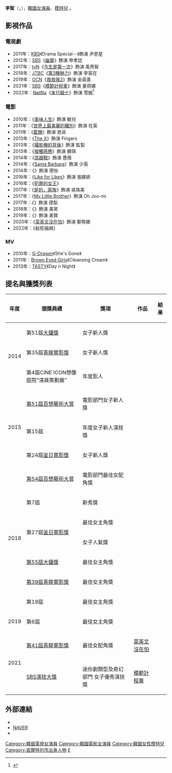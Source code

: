 {{藝人
|姓名 = 李絮
|類型 = 女演員
|圖片 = 마담뺑덕 이솜, 정우성, 연기할 때도 조각같아 (MD동영상) (이솜).jpg
|圖片尺寸 = 
|圖片簡介 = 
|本名 =
|外文名 = 이소영
|外文 = ko
|羅馬拼音 = Lee Esom
|英文名 =
|暱稱 =
|其他藝名 = 
|國籍 = {{KOR}}
|出生日期 = {{birth_date_and_age|1990|1|30}}
|出生地點 = {{KOR}}[[首爾特別市|首爾特別市]]
|職業 = [[演員|演員]]
|語言 = [[韓語|韓語]]
|教育程度 = 
|宗教信仰 = 
|出道日期 = 2010年
|出道作 = 
|代表作 = 
|活躍年代 =
|唱片公司 = 
|經紀公司 = [[Artist_Company|Artist Company]]
|網站 = 
|相關團體 = 
| IMDb = 4619220
}}

'''李絮'''（{{lang-ko|이솜}}，{{bd|1990年|1月30日}}），[[韓國|韓國]][[女演員|女演員]]、[[模特兒|模特兒]] 。

== 影視作品 ==
=== 電視劇 ===
*2011年：[[韓國放送公社|KBS]]《Drama Special－{{link-ko|白色聖誕節|화이트 크리스마스 (2011년 드라마)}}》飾演 尹恩星
*2012年：[[SBS_(韓國)|SBS]]《[[幽靈_(韓國電視劇)|幽靈]]》飾演 申孝廷
*2017年：[[TVN|tvN]]《[[今生是第一次|今生是第一次]]》飾演 禹秀智
*2018年：[[JTBC|JTBC]]《[[第3種魅力|第3種魅力]]》飾演 李英在
*2019年：[[OCN|OCN]]《[[救救我2|救救我2]]》飾演 金英善
*2021年：[[SBS_(韓國)|SBS]]《[[模範計程車|模範計程車]]》飾演 姜荷娜
*2022年：[[Netflix|Netflix]]《[[末日騎士|末日騎士]]》飾演 雪娥<ref>{{Cite web|title=Netflix 2022年也有超多精彩韓劇！金宇彬回歸作《末日騎士》韓版《紙房子》等，戀愛、驚悚、科幻一網打盡|url=https://www.koreastardaily.com/tc/news/139733|access-date=2022-02-06|work=KSD 韓星網|language=zh-Hant|archive-date=2022-02-21|archive-url=https://web.archive.org/web/20220221091046/https://www.koreastardaily.com/tc/news/139733|dead-url=no}}</ref>

=== 電影 ===
*2010年：《[[美味人生_(電影)|美味人生]]》飾演 敏兒
*2011年：《[[世界上最美麗的離別|世界上最美麗的離別]]》飾演 在英
*2011年：《[[藍鹽|藍鹽]]》飾演 恩貞
*2013年：《[[The_X|The X]]》飾演 Fingers
*2013年：《[[攝影機的背後|攝影機的背後]]》飾演 監製
*2013年：《[[接觸感應_(電影)|接觸感應]]》飾演 勝琪
*2014年：《[[高跟鞋_(電影)|高跟鞋]]》飾演 薔薇
*2014年：《[[Santa_Barbara|Santa Barbara]]》飾演 少英
*2014年：《{{link-ko|情慾誘惑|마담 뺑덕}}》飾演 德怡	
*2016年：《[[Like_for_Likes|Like for Likes]]》飾演 張娜妍
*2016年：《[[犯罪的女王|犯罪的女王]]》
*2017年：《[[是的，家族|是的，家族]]》飾演 吳珠美
*2017年：《[[My_Little_Brother|My Little Brother]]》飾演 Oh Joo-mi
*2017年：《{{link-ko|代立軍|대립군}}》飾演 德梨
*2018年：《{{link-ko|小公女|소공녀 (2018년 영화)}}》飾演 美笑
*2019年：《{{link-ko|我的特級兄弟|나의 특별한 형제}}》飾演 美賢
*2020年：《[[菜英文沒在怕|菜英文沒在怕]]》飾演 鄭宥娜
*2022年：《殺死福順》

=== MV ===
*2010年：[[G-Dragon|G-Dragon]]《She's Gone》
*2011年：[[Brown_Eyed_Girls|Brown Eyed Girls]]《Cleansing Cream》
*2013年：[[TASTY|TASTY]]《Day n Night》

== 提名與獲獎列表 ==
{| class="wikitable" width="65%" style="text-align:center"
|-
! 年度
! 頒獎典禮
! 獎項
! 作品
! 結果
|-
| rowspan=3|2014
| 第51屆[[大鐘獎|大鐘獎]]
| 女子新人獎
| rowspan=6| {{link-ko|情慾誘惑|마담 뺑덕}}
| {{nom}}
|-
| 第35屆[[青龍電影獎|青龍電影獎]]
| 女子新人獎
| {{nom}}
|-
| 第4屆CINE ICON想像庭院“演員策劃展”
| 年度影人
| {{won}}
|-
| rowspan=3|2015
| [[第51屆百想藝術大賞|第51屆百想藝術大賞]]
| 電影部門女子新人獎
| {{nom}}
|-
| 第15屆{{link-ko|導演剪輯獎|디렉터스 컷 시상식}}
|年度女子新人演技獎
| {{won}}
|-
|第24屆[[釜日電影獎|釜日電影獎]]
|女子新人獎
| {{nom}}
|-
| rowspan=7|2018
| [[第54屆百想藝術大賞|第54屆百想藝術大賞]]
| 電影部門最佳女配角獎
| {{link-ko|代立軍|대립군}}
| {{nom}}
|-
| 第7屆{{link-ko|Marie Claire電影節|마리끌레르 영화제}}
| 新秀獎
| rowspan=7|{{link-ko|小公女|소공녀}} 
|{{won}}
|-
|rowspan=2|第27屆[[釜日電影獎|釜日電影獎]]
|最佳女主角獎
| {{nom}}
|-
|女子人氣獎
| {{nom}}
|-
| [[第55屆大鐘獎|第55屆大鐘獎]]
| 最佳女主角獎
| {{nom}}
|-
| [[第39屆青龍電影獎|第39屆青龍電影獎]]
|最佳女主角獎
| {{nom}}
|-
|第19屆{{link-ko|釜山電影評論家協會獎|부산영화평론가협회상}}
|最佳女主角獎
|{{won}}
|-
| 2019
| 第6屆{{link-ko|野花電影獎|들꽃영화상}}
| 最佳女主角獎
| {{won}}
|-
| rowspan=2|2021
| [[第41屆青龍電影獎|第41屆青龍電影獎]]
| 最佳女配角獎
| [[菜英文沒在怕|菜英文沒在怕]]
| {{won}}
|-
| [[2021_SBS演技大獎|SBS演技大獎]]
| 迷你劇類型及奇幻部門 女子優秀演技獎
| [[模範計程車|模範計程車]]
| {{won}}
|}

== 外部連結 ==
* {{IMDb name|4619220|Esom}}
*[http://people.search.naver.com/search.naver?where=nexearch&sm=tab_ppn&query=%EC%9D%B4%EC%86%9C&os=172977&ie=utf8&key=PeopleService NAVER] {{Wayback|url=http://people.search.naver.com/search.naver?where=nexearch&sm=tab_ppn&query=%EC%9D%B4%EC%86%9C&os=172977&ie=utf8&key=PeopleService |date=20200418153233 }}{{ko}}
* {{instagram|esom_}}{{ko}}

{{Artist Company}}
{{青龍電影獎最佳女配角}}
{{導演剪輯獎年度女子新人演技獎}}
{{釜山電影評論家協會獎最佳女主角}}

{{authority control}}


{{DEFAULTSORT: Lee Esom}}
[[Category:韓國電視女演員|Category:韓國電視女演員]]
[[Category:韓國電影女演員|Category:韓國電影女演員]]
[[Category:韓國女性模特兒|Category:韓國女性模特兒]]
[[Category:首爾特別市出身人物|Category:首爾特別市出身人物]]
[[Category:李姓|E]]